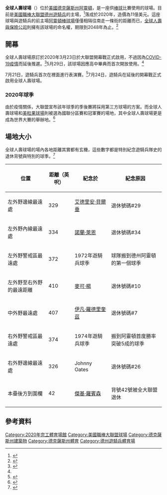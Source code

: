 {{Infobox stadium
| stadium_name      = 全球人壽球場
| nickname          = 
| image             = Globelifefield june2020.jpg
| image_size=300px
| location          = {{USA}}[[德克薩斯州|德克薩斯州]][[阿靈頓_(德克薩斯州)|阿靈頓]]734號體育場公路 
| coordinates       = {{Coord|32|44|50.5|N|97|5|3|W}}
| broke_ground      = 2017年9月28日<ref name="Dallas News">{{cite news|title=Rangers Unveil First Renderings of New Globe Life Field, Set to Break Ground Next Week|first=Loyd|last=Brumfield|url=https://www.dallasnews.com/news/arlington/2017/09/21/rangers-set-new-globe-life-groundbreaking-sept-28|newspaper=[[The_Dallas_Morning_News|The Dallas Morning News]]|date=2017-09-21|accessdate=2017-09-21|archive-date=2017-09-22|archive-url=https://web.archive.org/web/20170922050624/https://www.dallasnews.com/news/arlington/2017/09/21/rangers-set-new-globe-life-groundbreaking-sept-28|dead-url=no}}</ref>
| built             = 
| opened = 2020年5月29日（高中畢業典禮）<ref name="FOX 4 News Dallas-Fort Worth">{{cite news|title=First event at Globe Life Field is a high school graduation|first=Dionne|last=Anglin|url=https://www.fox4news.com/news/first-event-at-globe-life-field-is-a-high-school-graduation|newspaper=[[KDFW|KDFW]]|date=2020-05-29|accessdate=2020-05-29|archive-date=2020-06-07|archive-url=https://web.archive.org/web/20200607185701/https://www.fox4news.com/news/first-event-at-globe-life-field-is-a-high-school-graduation|dead-url=no}}</ref><br/>2020年7月21日（表演賽）<br/>2020年7月24日（例行賽）
| renovated       = 
| expanded          = 
| closed            = 
| owner             = 阿靈頓市
| operator          = 德州遊騎兵
| surface           = 人工草皮
| construction_cost = $11億美元<ref name="Dallas News" />
| architect         = HKS, Inc.<ref name="Texas Rangers">{{cite web|title=Rangers Tab HKS to Design New Ballpark|first=T. R.|last=Sullivan|url=https://www.mlb.com/news/dallas-based-firm-to-design-rangers-new-park/c-212918670|website=[[MLB.com|MLB.com]]|publisher=[[MLB_Advanced_Media|MLB Advanced Media]]|date=2017-01-05|accessdate=2017-01-05|archive-date=2018-03-01|archive-url=https://web.archive.org/web/20180301044329/https://www.mlb.com/news/dallas-based-firm-to-design-rangers-new-park/c-212918670|dead-url=no}}</ref><br>VLK Architects<ref>{{cite web|title=Globe Life Field|url=https://vlkarchitects.com/projects/globe-life-field|publisher=VLK Architects|accessdate=2018-05-01|archive-date=2018-05-02|archive-url=https://web.archive.org/web/20180502141306/https://vlkarchitects.com/projects/globe-life-field|dead-url=no}}</ref>
| project_manager   = Walter P Moore<ref>{{cite web|title=Rangers Unveil More Globe Life Field Design Plans, With Emphasis On Natural Light|url=https://www.sportsbusinessdaily.com/Daily/Issues/2017/09/22/Facilities/Rangers.aspx|work=[[SportsBusiness_Daily|SportsBusiness Daily]]|date=2017-09-22|accessdate=2017-10-03|archive-date=2017-10-04|archive-url=https://web.archive.org/web/20171004090122/https://www.sportsbusinessdaily.com/Daily/Issues/2017/09/22/Facilities/Rangers.aspx|dead-url=no}}</ref>
| main_contractors  = 曼哈頓建築公司<ref>{{cite press release|title=Manhattan'' Construction Company to build new multi-purpose ballpark for Texas Rangers|url=http://www.manhattanconstructiongroup.com/manhattan-construction-group/2017/09/29/manhattan-construction-company-to-build-new-multi-purpose-ballpark-for-texas-rangers|website=www.manhattanconstructiongroup.com|publisher=Manhattan Construction Company|date=2017-09-29|accessdate=2017-10-03|archive-date=2017-10-04|archive-url=https://web.archive.org/web/20171004090203/http://www.manhattanconstructiongroup.com/manhattan-construction-group/2017/09/29/manhattan-construction-company-to-build-new-multi-purpose-ballpark-for-texas-rangers|dead-url=no}}</ref>
| former_names      = 
| tenants           = [[德克薩斯遊騎兵_(棒球)|德州遊騎兵]] ([[美國職棒大聯盟|MLB]]) (2020年–現今)
| seating_capacity  = 40,300<ref>{{cite tweet |author=Texas Rangers |user=Rangers |number=1196868824123019270 |date=2019-11-19 |title=40,300... |access-date=2019-11-19}}</ref>
| dimensions        = 左外野－329呎 (100公尺)<br>左中外野－372呎 (113公尺)<br>中外野－407呎 (124公尺)<br>中右外野－374呎 (114公尺)<br>右外野－326呎 (99公尺)<br>本壘後方－42呎 (13公尺)
| website             = 
}}
'''全球人壽球場'''（{{lang-en|Globe Life Field}}）位於[[美國|美國]][[德克薩斯州|德克薩斯州]][[阿靈頓_(德克薩斯州)|阿靈頓]]，是一座供[[棒球|棒球]]比賽使用的球場。目前是[[美國職棒大聯盟|美國職棒大聯盟]][[德克薩斯遊騎兵_(棒球)|德州遊騎兵]]的主場，<ref name="sportsday">{{cite news|title=Rangers New Stadium Plans Unveiled; Find Out What It Will Cost and Timeline for Its Construction|first=Jeff|last=Mosier|url=http://sportsday.dallasnews.com/texas-rangers/rangers/2016/05/20/live-video-rangers-unveil-early-plans-new-arlington-stadium|newspaper=[[The_Dallas_Morning_News|The Dallas Morning News]]|date=2016-05-20|accessdate=2016-05-25|archive-date=2016-05-23|archive-url=https://web.archive.org/web/20160523080417/http://sportsday.dallasnews.com/texas-rangers/rangers/2016/05/20/live-video-rangers-unveil-early-plans-new-arlington-stadium|dead-url=no}}</ref>落成於2020年，造價為11億美元。這座球場與遊騎兵的前主場[[阿靈頓棒球場|阿靈頓棒球場]]僅僅相隔往南走一條街的距離而已，[[全球人壽與保險公司|全球人壽與保險公司]]則擁有該球場的命名權，期限到2048年為止。<ref>{{cite web|title=Globe Life Retains Rangers Ballpark Naming Rights|first=Kevin|last=Reichard|url=https://ballparkdigest.com/2017/08/24/globe-life-retains-rangers-ballpark-naming-rights/|website=Ballpark Digest|agency=August Publications|date=2017-08-24|access-date=2017-08-24|archive-date=2017-08-24|archive-url=https://web.archive.org/web/20170824222033/https://ballparkdigest.com/2017/08/24/globe-life-retains-rangers-ballpark-naming-rights/|dead-url=no}}</ref>

==開幕==
全球人壽球場原訂於2020年3月23日於大聯盟開幕戰正式啟用，不過因為[[2019冠状病毒病疫情|COVID-19疫情]]而延後推遲。<ref>{{cite news |last1=Reichard |first1=Kevin |title=Rangers Set Globe Life Field Opening for March 23 |url=https://ballparkdigest.com/2019/05/18/rangers-set-globe-life-field-opening-for-march-23/ |accessdate=2019-05-20 |work=Ballpark Digest |agency=August Publications |date=2019-05-18 |archive-date=2019-05-18 |archive-url=https://web.archive.org/web/20190518204202/https://ballparkdigest.com/2019/05/18/rangers-set-globe-life-field-opening-for-march-23/ |dead-url=no }}</ref>5月29日，該球場因應高中畢典而首次開放使用。<ref name="FOX 4 News Dallas-Fort Worth"/> 

7月21日，遊騎兵首次在裡面進行表演賽。<ref>{{cite web |author=T.R. Sullivan |url=https://www.mlb.com/rangers/news/rangers-2020-schedule |title=Rangers 2020 schedule | Texas Rangers |publisher=MLB.com |date=2019-08-12 |accessdate=2020-01-01 |archive-date=2019-10-29 |archive-url=https://web.archive.org/web/20191029001210/https://www.mlb.com/rangers/news/rangers-2020-schedule |dead-url=no }}</ref>7月24日，遊騎兵在延後的開幕戰正式啟用全球人壽球場。
===2020年球季===
由於疫情關係，大聯盟宣布該年球季的季後賽將採用第三方球場的方案。而全球人壽球場和[[美粒果球場|美粒果球場]]則被選為國聯分區賽和冠軍賽的場地，其中全球人壽球場更是成為世界大賽的舉辦地。<ref>{{cite web|url=https://www.bnnbloomberg.ca/mlb-announces-neutral-playoff-locations-world-series-in-texas-1.1494469|title=World Series 2020|publisher=bloomberg.com|date=2020-09-15|accessdate=2020-09-17|archive-date=2020-09-17|archive-url=https://web.archive.org/web/20200917143657/https://www.bnnbloomberg.ca/mlb-announces-neutral-playoff-locations-world-series-in-texas-1.1494469|dead-url=no}}</ref>

==場地大小==
全球人壽球場的場內各地距離其實都有玄機，這些數字都是特別紀念遊騎兵隊史的退休背號與特別的球季。<ref>{{cite web |url=https://ballparkdigest.com/2019/12/04/texas-rangers-unveil-globe-life-field-dimensions/ |title=Texas Rangers Unveil Globe Life Field Dimensions |website=Ballpark Digest |date=2019-12-04 |accessdate=2020-03-06 |archive-date=2020-03-16 |archive-url=https://web.archive.org/web/20200316033950/https://ballparkdigest.com/2019/12/04/texas-rangers-unveil-globe-life-field-dimensions/ |dead-url=no }}</ref>

{| class="wikitable sortable"
|-
! 位置
! 距離（英呎）
! 紀念於
! 紀念原因
|-
| 左外野邊線最遠處
| 329
| [[艾德里安·貝爾垂|艾德里安·貝爾垂]]
| 退休號碼#29
|-
| 左外野內線最遠處
| 334
| [[諾蘭·萊恩|諾蘭·萊恩]]
| 退休號碼#34
|-
| 左外野警戒區最遠處
| 372
| 1972年遊騎兵球季
| 球隊搬到德州阿靈頓的第一個球季
|-
| 左外野至右外野的最遠距離
| 410
| [[麥可·楊|麥可·楊]]
| 退休號碼#10
|-
| 中外野最遠處
| 407
| [[伊凡·羅德里奎茲|伊凡·羅德里奎茲]]
| 退休號碼#7
|-
| 右外野警戒區最遠處
| 374
| 1974年遊騎兵球季
| 搬到阿靈頓首度勝率突破5成的球季
|-
| 右外野邊線最遠處
| 326
| Johnny Oates
| 退休號碼#26
|-
| 本壘後方到圍欄
| 42
| [[傑基·羅賓森|傑基·羅賓森]]
| 背號42號被全大聯盟退休
|}
==參考資料==
{{reflist}}

{{MLB Ballparks}}

{{DEFAULTSORT:Globe Life Field}}
[[Category:2020年完工體育場館|Category:2020年完工體育場館]]
[[Category:美國職棒大聯盟球場|Category:美國職棒大聯盟球場]]
[[Category:德克薩斯州建築物|Category:德克薩斯州建築物]]
[[Category:德克薩斯州體育|Category:德克薩斯州體育]]
[[Category:德州遊騎兵體育場|Category:德州遊騎兵體育場]]